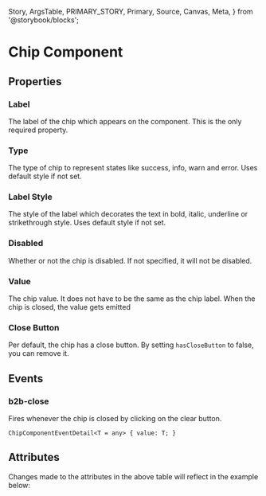   Story,
  ArgsTable,
  PRIMARY_STORY,
  Primary,
  Source,
  Canvas,
  Meta,
} from '@storybook/blocks';


<Meta of={ChipStories} />

# Chip Component

<Canvas of={ChipStories.story010Default} sourceState="shown" />

## Properties

### Label

The label of the chip which appears on the component. This is the only
required property.

### Type

The type of chip to represent states like success, info, warn and error. Uses default style if not set.

### Label Style

The style of the label which decorates the text in bold, italic, underline or strikethrough style. Uses default style if not set.

### Disabled

Whether or not the chip is disabled. If not specified, it will not be disabled.

### Value

The chip value. It does not have to be the same as the chip label. When the chip is closed,
the value gets emitted

### Close Button

Per default, the chip has a close button. By setting `hasCloseButton` to false, you can remove it.

## Events

### b2b-close

Fires whenever the chip is closed by clicking on the clear button.

`ChipComponentEventDetail<T = any> {
  value: T;
}`

## Attributes

<ArgsTable story={PRIMARY_STORY} />
Changes made to the attributes in the above table will reflect in the example below:
<Primary />
